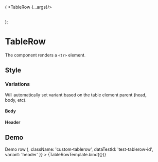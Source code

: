 

<Meta
  title="Components/Table/TableRow"
  component={TableRow}
/>

  (<Table hover>
  <TableHead>
    <TableRow {...args}/>
  </TableHead>
</Table>);

# TableRow
The component renders a ```<tr>``` element.

## Style
### Variations
Will automatically set variant based on the table element parent (head, body, etc).

#### Body
<Canvas>
  <Story id='components-table-tablerow--body' />
</Canvas>

#### Header
<Canvas>
  <Story id='components-table-tablerow--header' />
</Canvas>

## Demo
<Canvas>
  <Story
    name="Demo"
    args={{
      children: ( <TableCell width="50%">Demo row</TableCell> ),
      className: 'custom-tablerow',
      dataTestId: 'test-tablerow-id',
      variant: 'header'
    }}
  >
    {TableRowTemplate.bind({})}
  </Story>
</Canvas>

<ArgsTable story="Demo" />
